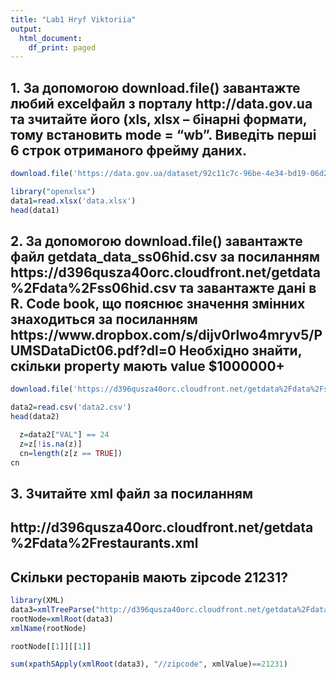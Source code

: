 ---
title: "Lab1 Hryf Viktoriia"
output:
  html_document:
    df_print: paged
---


## 1. За допомогою download.file() завантажте любий excelфайл з порталу http://data.gov.ua та зчитайте його (xls, xlsx – бінарні формати, тому встановить mode = “wb”. Виведіть перші 6 строк отриманого фрейму даних.
```{r}
download.file('https://data.gov.ua/dataset/92c11c7c-96be-4e34-bd19-06d289b00b0a/resource/87b0b9d1-1474-483a-aab1-9295dcfb09ac/download/reg_2021-10-29_d.xlsx', destfile = "./data.xlsx",mode = "wb")
```

```{r}
library("openxlsx")
data1=read.xlsx('data.xlsx')
head(data1)
```

## 2. За допомогою download.file() завантажте файл getdata_data_ss06hid.csv за посиланням https://d396qusza40orc.cloudfront.net/getdata%2Fdata%2Fss06hid.csv та завантажте дані в R. Code book, що пояснює значення змінних знаходиться за посиланням https://www.dropbox.com/s/dijv0rlwo4mryv5/PUMSDataDict06.pdf?dl=0 Необхідно знайти, скільки property мають value $1000000+

```{r}
download.file('https://d396qusza40orc.cloudfront.net/getdata%2Fdata%2Fss06hid.csv', destfile = "./data2.csv")
```
```{r}
data2=read.csv('data2.csv')
head(data2)
```
```{r}
  z=data2["VAL"] == 24
  z=z[!is.na(z)]
  cn=length(z[z == TRUE])
cn
```

## 3. Зчитайте xml файл за посиланням
## http://d396qusza40orc.cloudfront.net/getdata%2Fdata%2Frestaurants.xml
## Скільки ресторанів мають zipcode 21231?
```{r}
library(XML)
data3=xmlTreeParse("http://d396qusza40orc.cloudfront.net/getdata%2Fdata%2Frestaurants.xml", useInternal=TRUE)
rootNode=xmlRoot(data3)
xmlName(rootNode)
```

```{r}
rootNode[[1]][[1]]
```

```{r}
sum(xpathSApply(xmlRoot(data3), "//zipcode", xmlValue)==21231)
```


